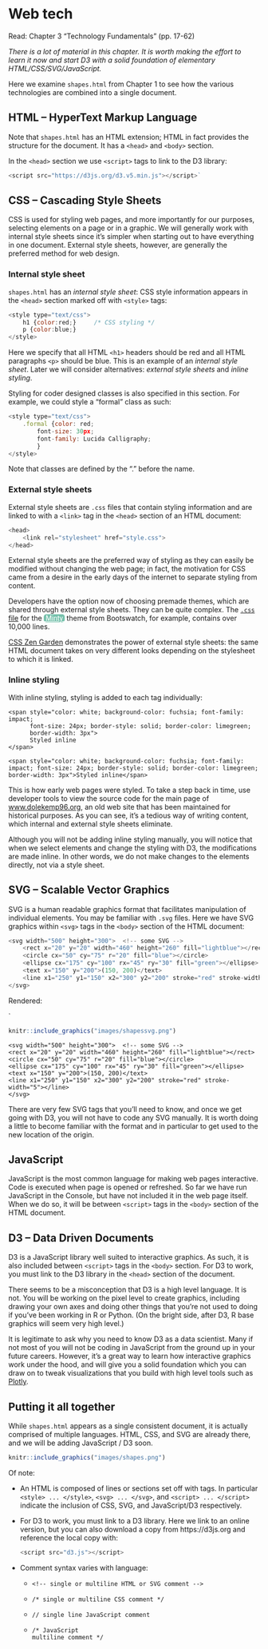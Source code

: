 # Web tech

Read: Chapter 3 "Technology Fundamentals" (pp. 17-62) 

*There is a lot of material in this chapter. It is worth making the effort to learn it now and start D3 with a solid foundation of elementary HTML/CSS/SVG/JavaScript.*

Here we examine `shapes.html` from Chapter 1 to see how the various technologies are combined into a single document.

## HTML -- HyperText Markup Language

Note that `shapes.html` has an HTML extension; HTML in fact provides the structure for the document.  It has a `<head>` and `<body>` section. 

In the `<head>` section we use `<script>` tags to link to the D3 library:

``` js
<script src="https://d3js.org/d3.v5.min.js"></script>`
```

## CSS -- Cascading Style Sheets

CSS is used for styling web pages, and more importantly for our purposes, selecting elements on a page or in a graphic. We will generally work with internal style sheets since it's simpler when starting out to have everything in one document.  External style sheets, however, are generally the preferred method for web design.

### Internal style sheet

`shapes.html` has an *internal style sheet*: CSS style information appears in the `<head>` section marked off with `<style>` tags:

``` js
<style type="text/css">
    h1 {color:red;}		/* CSS styling */
    p {color:blue;}
</style>
```

Here we specify that all HTML `<h1>` headers should be red and all HTML paragraphs `<p>` should be blue.  This is an example of an *internal style sheet*. Later we will consider alternatives: *external style sheets* and *inline styling*. 

Styling for coder designed classes is also specified in this section.  For example, we could style a "formal" class as such:

``` js
<style type="text/css">
    .formal {color: red;        
        font-size: 30px;
        font-family: Lucida Calligraphy;
        }   
</style>
```

Note that classes are defined by the "." before the name.


### External style sheets

External style sheets are `.css` files that contain styling information and are linked to with a `<link>` tag in the `<head>` section of an HTML document:

``` js
<head>
    <link rel="stylesheet" href="style.css">
</head>
```

External style sheets are the preferred way of styling as they can easily be modified without changing the web page; in fact, the motivation for CSS came from a desire in the early days of the internet to separate styling from content.


Developers have the option now of choosing premade themes, which are shared through external style sheets. They can be quite complex. The [`.css` file](https://github.com/thomaspark/bootswatch/blob/master/docs/4/minty/bootstrap.css){target="_blank"} for the <a href="https://bootswatch.com/minty/" target="_blank" style = "font-family: Roboto; background-color: #78C2AD; color: white; border-radius: 5px">&nbsp;Minty&nbsp;</a> theme from Bootswatch, for example, contains over 10,000 lines.

[CSS Zen Garden](http://www.csszengarden.com/){target="_blank"} demonstrates the power of external style sheets: the same HTML document takes on very different looks depending on the stylesheet to which it is linked.


### Inline styling

With inline styling, styling is added to each tag individually:

```
<span style="color: white; background-color: fuchsia; font-family: impact; 
      font-size: 24px; border-style: solid; border-color: limegreen; 
      border-width: 3px">
      Styled inline
</span>
```

```asis
<span style="color: white; background-color: fuchsia; font-family: impact; font-size: 24px; border-style: solid; border-color: limegreen; border-width: 3px">Styled inline</span>
```


This is how early web pages were styled. To take a step back in time, use developer tools to view the source code for the main page of [www.dolekemp96.org](http://www.dolekemp96.org/main.htm){target="_blank"}, an old web site that has been maintained for historical purposes. As you can see, it's a tedious way of writing content, which internal and external style sheets eliminate.

Although you will not be adding inline styling manually, you will notice that when we select elements and change the styling with D3, the modifications are made inline.  In other words, we do not make changes to the elements directly, not via a style sheet.


## SVG -- Scalable Vector Graphics

SVG is a human readable graphics format that facilitates manipulation of individual elements. You may be familiar with `.svg` files.  Here we have SVG graphics within `<svg>` tags in the `<body>` section of the HTML document:


``` js
<svg width="500" height="300">  <!-- some SVG -->
    <rect x="20" y="20" width="460" height="260" fill="lightblue"></rect>
    <circle cx="50" cy="75" r="20" fill="blue"></circle>
    <ellipse cx="175" cy="100" rx="45" ry="30" fill="green"></ellipse>
    <text x="150" y="200">(150, 200)</text>
    <line x1="250" y1="150" x2="300" y2="200" stroke="red" stroke-width="5"></line>
</svg>
```

Rendered:
<script src="https://d3js.org/d3.v5.min.js"></script>`

```r
knitr::include_graphics("images/shapessvg.png")
```

```asis
<svg width="500" height="300">  <!-- some SVG -->
<rect x="20" y="20" width="460" height="260" fill="lightblue"></rect>
<circle cx="50" cy="75" r="20" fill="blue"></circle>
<ellipse cx="175" cy="100" rx="45" ry="30" fill="green"></ellipse>
<text x="150" y="200">(150, 200)</text>
<line x1="250" y1="150" x2="300" y2="200" stroke="red" stroke-width="5"></line>
</svg>
```




There are very few SVG tags that you'll need to know, and once we get going with D3, you will not have to code any SVG manually. It is worth doing a little to become familiar with the format and in particular to get used to the new location of the origin.

## JavaScript

JavaScript is the most common language for making web pages interactive. Code is executed when page is opened or refreshed. So far we have run JavaScript in the Console, but have not included it in the web page itself. When we do so, it will be between `<script>` tags in the `<body>` section of the HTML document.

## D3 -- Data Driven Documents

D3 is a JavaScript library well suited to interactive graphics. As such, it is also included between `<script>` tags in the `<body>` section. For D3 to work, you must link to the D3 library in the `<head>` section of the document.

There seems to be a misconception that D3 is a high level language.  It is not. You will be working on the pixel level to create graphics, including drawing your own axes and doing other things that you're not used to doing if you've been working in R or Python.  (On the bright side, after D3, R base graphics will seem very high level.)

It is legitimate to ask why you need to know D3 as a data scientist. Many if not most of you will not be coding in JavaScript from the ground up in your future careers. However, it's a great way to learn how interactive graphics work under the hood, and will give you a solid foundation which you can draw on to tweak visualizations that you build with high level tools such as [Plotly](https://plot.ly/). 

## Putting it all together

While `shapes.html` appears as a single consistent document, it is actually comprised of multiple languages. HTML, CSS, and SVG are already there, and we will be adding JavaScript / D3 soon. 

```r
knitr::include_graphics("images/shapes.png")
```

Of note:

- An HTML is composed of lines or sections set off with tags. In particular `<style> ... </style>`, `<svg> ... </svg>`, and `<script> ... </script>` indicate the inclusion of CSS, SVG, and JavaScript/D3 respectively.

- For D3 to work, you must link to a D3 library.  Here we link to an online version, but you can also download a copy from https://d3js.org and reference the local copy with:

    ``` js
    <script src="d3.js"></script>
    ```

- Comment syntax varies with language:

    - `<!-- single or multiline HTML or SVG comment -->`
    
    - `/* single or multiline CSS comment */`
    
    - `// single line JavaScript comment`
    
    - `/* JavaScript` <br> `multiline comment */`
